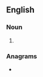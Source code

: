 {{also|TomToms|tom-toms}}
==English==

===Noun===
{{head|en|noun form}}

# {{plural of|tomtom|lang=en}}

===Anagrams===
* {{anagrams|en|a=mmoostt|motmots}}